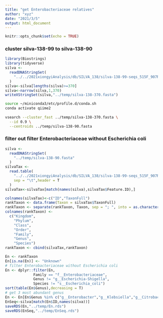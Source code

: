 ```yaml
---
title: "get Enterobacteriaceae relatives"
author: "xyz"
date: "2021/3/5"
output: html_document
---
```


```r
knitr::opts_chunk$set(echo = TRUE)
```

### cluster silva-138-99 to silva-138-90

```r
library(Biostrings)
library(tidyverse)
silva <-
  readDNAStringSet(
    "../../2021xiongyiAnalysis/db/SILVA_138/silva-138-99-seqs_515F_907R/dna-sequences.fasta"
  )
silva<-silva[lengths(silva)>=370]
silva<-narrow(silva,1,370)
writeXStringSet(silva,"../temp/silva-138-370.fasta")
```

```bash
source ~/miniconda3/etc/profile.d/conda.sh
conda activate qiime2
  
vsearch --cluster_fast ../temp/silva-138-370.fasta \
  --id 0.9 \
  --centroids ../temp/silva-138-90.fasta
```


### filter out filter Enterobacteriaceae without Escherichia coli

```r
silva <-
  readDNAStringSet(
    "../temp/silva-138-90.fasta"
  )
silvaTax <-
  read.table(
    "../../2021xiongyiAnalysis/db/SILVA_138/silva-138-99-seqs_515F_907R/taxonomy.tsv",
    sep = "\t",header = T
  )
silvaTax<-silvaTax[match(names(silva),silvaTax$Feature.ID),]

colnames(silvaTax)<-c("ID","TaxonFull")
rankTaxon <- data.frame(Taxon = silvaTax$TaxonFull)
rankTaxon <- separate(rankTaxon, Taxon, sep = "; ", into = as.character(1:7))
colnames(rankTaxon) <-
  c("Kingdom",
    "Phylum",
    "Class",
    "Order",
    "Family",
    "Genus",
    "Species")
rankTaxon <- cbind(silvaTax,rankTaxon)

En <- rankTaxon
En[is.na(En)] <- "Unknown"
# filter Enterobacteriaceae without Escherichia coli
En <- dplyr::filter(En,
             Family == "f__Enterobacteriaceae",
             Genus != "g__Escherichia-Shigella",
             Species != "s__Escherichia_coli")
sort(table(En$Genus),decreasing = T)
# get 3 most abundant genus
En <- En[En$Genus %in% c("g__Enterobacter","g__Klebsiella","g__Citrobacter"),]
EnSeq<-silva[match(En$ID,names(silva))]
saveRDS(En,"../temp/En.rds")
saveRDS(EnSeq,"../temp/EnSeq.rds")
```

